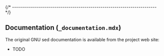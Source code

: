 
{/* ------------------------------------------------------------------------ */}

## Documentation (`_documentation.mdx`)

The original GNU sed documentation is available from the project web site:

- TODO
